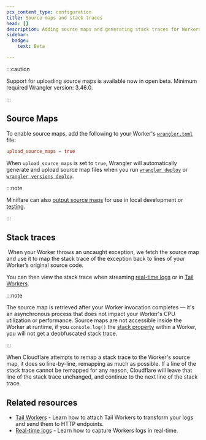 ```yaml
---
pcx_content_type: configuration
title: Source maps and stack traces
head: []
description: Adding source maps and generating stack traces for Workers.
sidebar:
  badge:
    text: Beta

---
```



<Render file="source-maps" product="workers" />

:::caution


Support for uploading source maps is available now in open beta. Minimum required Wrangler version: 3.46.0.


:::

## Source Maps

To enable source maps, add the following to your Worker's [`wrangler.toml`](/workers/wrangler/configuration/) file:


<WranglerConfig>

```toml
upload_source_maps = true
```

</WranglerConfig>

When `upload_source_maps` is set to `true`, Wrangler will automatically generate and upload source map files when you run [`wrangler deploy`](/workers/wrangler/commands/#deploy) or [`wrangler versions deploy`](/workers/wrangler/commands/#deploy-2).
​​

:::note


Miniflare can also [output source maps](https://miniflare.dev/developing/source-maps) for use in local development or [testing](/workers/testing/integration-testing/#miniflares-api).


:::

## Stack traces

​​
When your Worker throws an uncaught exception, we fetch the source map and use it to map the stack trace of the exception back to lines of your Worker’s original source code.

You can then view the stack trace when streaming [real-time logs](/workers/observability/logs/real-time-logs/) or in [Tail Workers](/workers/observability/logs/tail-workers/).

:::note


The source map is retrieved after your Worker invocation completes — it's an asynchronous process that does not impact your Worker's CPU utilization or performance. Source maps are not accessible inside the Worker at runtime, if you `console.log()` the [stack property](https://developer.mozilla.org/en-US/docs/Web/JavaScript/Reference/Global_Objects/Error/stack) within a Worker, you will not get a deobfuscated stack trace.


:::

When Cloudflare attempts to remap a stack trace to the Worker's source map, it does so line-by-line, remapping as much as possible. If a line of the stack trace cannot be remapped for any reason, Cloudflare will leave that line of the stack trace unchanged, and continue to the next line of the stack trace.

## Related resources

* [Tail Workers](/workers/observability/logs/logpush/) - Learn how to attach Tail Workers to transform your logs and send them to HTTP endpoints.
* [Real-time logs](/workers/observability/logs/real-time-logs/) - Learn how to capture Workers logs in real-time.
